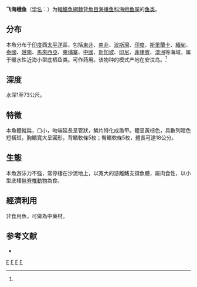 {{Speciesbox 
| taxon = Pegasus volitans
| status = DD
| status_system = IUCN3.1
| image = Pegasus volitans.jpg
| authority = [[卡尔·林奈|Linnaeus]], 1758<ref name='id8880'>{{cite web| url =http://www.bioinfo.cn/db05/BjdwSpecies.php?action=view&id=8880| title =飞海蛾鱼| work =中国动物物种编目数据库| publisher =中国科学院微生物研究所| author =中国科学院动物研究所| accessdate =2009-04-16| deadurl =yes| archiveurl =https://web.archive.org/web/20160305060001/http://www.bioinfo.cn/db05/BjdwSpecies.php?action=view&id=8880| archivedate =2016-03-05}}</ref>
| synonyms = *''Cataphractus anceps''<br /><small>Gronow, 1854</small>
*''Leptopegasus natans''<br /><small>Linnaeus, 1766</small>
*''Parapegasus natans''<br /><small>Linnaeus, 1766</small>
*''Parapegasus volitans''<br /><small>Linnaeus, 1766</small>
*''Pegasis volitans''<br /><small>Linnaeus, 1758</small>
*''Pegasus natans''<br /><small>Linnaeus, 1766</small>
*''Pegasus pristis''<br /><small>Bleeker, 1852</small>
*''Pegasus spatula''<br /><small>Lacepède, 1800</small>
}}

'''飞海蛾鱼'''（[[学名|学名]]：{{lang|la|''Pegasus volitans''}}）为[[輻鰭魚綱|輻鰭魚綱]][[棘背魚目|棘背魚目]][[海蛾鱼科|海蛾鱼科]][[海蛾鱼属|海蛾鱼属]]的[[鱼类|鱼类]]。

==分布==
本魚分布于[[印度|印度]]西[[太平洋|太平洋]]區，包括[[東非|東非]]、[[南非|南非]]、[[波斯灣|波斯灣]]、[[印度|印度]]、[[斯里蘭卡|斯里蘭卡]]、[[緬甸|緬甸]]、[[泰國|泰國]]、[[越南|越南]]、[[馬來西亞|馬來西亞]]、[[柬埔寨|柬埔寨]]、[[中國|中國]]、[[新加坡|新加坡]]、[[印尼|印尼]]、[[菲律賓|菲律賓]]、[[澳洲|澳洲]]等海域，属于暖水性近海小型底栖鱼类。可作药用。该物种的模式产地在安汶岛。<ref name='id8880'/>

==深度==
水深1至73公尺。

==特徵==
本魚體縱扁，口小，吻端延長呈管狀，鱗片特化成盾甲。體呈黃棕色，具數列暗色短橫斑，胸鰭寬大呈圓形，背鰭軟條5枚；臀鰭軟條5枚，體長可達18公分。

==生態==
本魚游泳力不強，常停棲在沙泥地上，以寬大的游離鰭支撐魚體，屬肉食性，以小型底棲[[無脊椎動物|無脊椎動物]]為食。

==經濟利用==
非食用魚，可做為中藥材。

== 参考文献 ==
{{reflist}}
*{{FishBase_species|genus=Pegasus|species=volitans|year=2011|month=12}}

{{Taxonbar}}

[[Category:IUCN红色名录数据缺乏物种|F]]
[[Category:海蛾鱼属|F]]
[[Category:1758年描述的魚類|F]]
[[Category:卡尔·林奈命名的生物分类|F]]